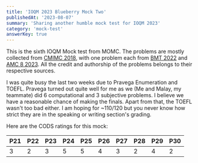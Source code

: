 ```yaml
---
title: 'IOQM 2023 Blueberry Mock Two'
publishedAt: '2023-08-07'
summary: 'Sharing another humble mock test for IOQM 2023'
category: 'mock-test'
answerKey: true
---
```


This is the sixth IOQM Mock test from MOMC. The problems are mostly collected from [CMIMC 2018](https://cmimc.math.cmu.edu/math/past-problems/2018), with one problem each from [BMT 2022](https://bmt.berkeley.edu/wp-content/uploads/2022/11/algebra-solutions.pdf) and [AMC 8 2023](https://artofproblemsolving.com/community/c5h3001603p26952747).  All the credit and authorship of the problems belongs to their respective sources.

I was quite busy the last two weeks due to Pravega Enumeration and TOEFL. Pravega turned out quite well for me as we (Me and Malay, my teammate) did 6 computational and 3 subjective problems. I believe we have a reasonable chance of making the finals. Apart from that, the TOEFL wasn't too bad either. I am hoping for ~110/120 but you never know how strict they are in the speaking or writing section's grading.

Here are the CODS ratings for this mock:

| P21 | P22 | P23 | P24 | P25 | P26 | P27 | P28 | P29 | P30 |
| ---| --- | --- | ---| ---| --- | ---| ---| --- | ---  |
| 3 | 2 | 3  | 5  |  5 | 4  |3  |  2|  4 |  2 |
